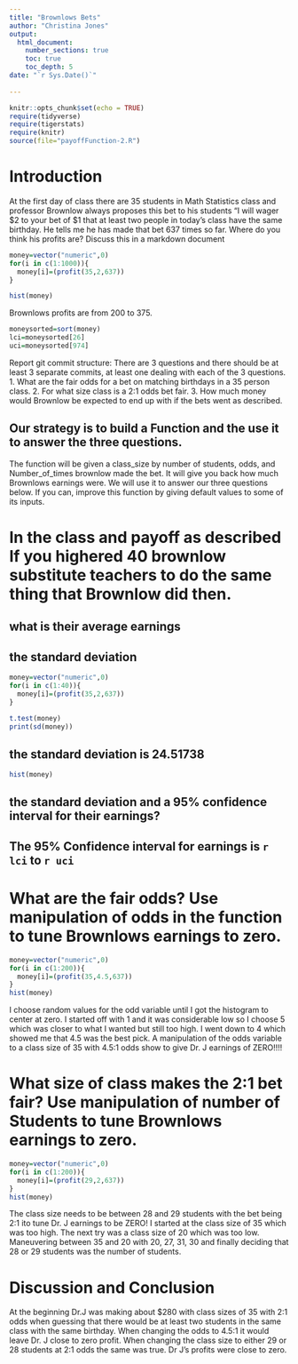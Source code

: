 ```yaml
---
title: "Brownlows Bets"
author: "Christina Jones"
output: 
  html_document:
    number_sections: true
    toc: true
    toc_depth: 5
date: "`r Sys.Date()`"    
    
---
```

```r
knitr::opts_chunk$set(echo = TRUE)
require(tidyverse)
require(tigerstats)
require(knitr)
source(file="payoffFunction-2.R")
```


<!-- We recommend you use git branches -- create a separate branch for each major section i.e. Introduction, Methods, Results, Inferential Results, and Discussion and Conclusions - leave the YAML block untouched until the final merge where you put in your own name !-->

# Introduction

<!--In this section you explain what you are trying to show.  Where did the data come from?  What is the research or other question you are trying to answer?!-->

 At the first day of class there are 35 students in Math Statistics class and professor Brownlow always proposes this bet to his students "I will wager $2 to your bet of $1 that at least two people in today's class have  the same birthday.  He tells me he has made that bet 637 times so far. Where do you think his profits are? Discuss this in a markdown document
 

```r
money=vector("numeric",0)
for(i in c(1:1000)){
  money[i]=(profit(35,2,637))
}
```
 
```r
hist(money)
```
Brownlows profits are from 200 to 375. 

```r
moneysorted=sort(money)
lci=moneysorted[26]
uci=moneysorted[974]
```


 
Report git commit structure:
There are 3 questions and there should be at least 3 separate commits, at least one dealing with each of the 3 questions.
1. What are the fair odds for a bet on matching birthdays in a 35 person class.
2. For what size class is a 2:1 odds bet fair.
3. How much money would Brownlow be expected to end up with if the bets went as described.

## Our strategy is to build a Function and the use it to answer the three questions. 

The function will be given a class_size by number of students, odds, and Number_of_times brownlow made the bet.  It will give you back how much Brownlows earnings were. We will use it to answer our three questions below. If you can, improve this function by giving default values to some of its inputs. 

# In the class and payoff as described  If you highered 40 brownlow substitute teachers to do the same thing that Brownlow did then.
## what is their average earnings
## the standard deviation

```r
money=vector("numeric",0)
for(i in c(1:40)){
  money[i]=(profit(35,2,637))
}
```
 
```r
t.test(money)
print(sd(money))
```

## the standard deviation is 24.51738

```r
hist(money)
```

## the standard deviation and a 95% confidence interval for their earnings?

## The 95% Confidence interval for earnings is `r lci` to `r uci`



<!--Explain and display your method of coming up with a 95% confidence interval of  professor Brownlows winnings (or losings)-->


# What are the fair odds? Use manipulation of odds in the function to tune Brownlows earnings to zero. 

```r
money=vector("numeric",0)
for(i in c(1:200)){
  money[i]=(profit(35,4.5,637))
}
hist(money)
```

I choose random values for the odd variable until I got the histogram to center at zero. I started off with 1 and it was considerable low so I choose 5 which was closer to what I wanted but still too high. I went down to 4 which showed me that 4.5 was the best pick.  A manipulation of the odds variable to a class size of 35 with 4.5:1 odds show to give Dr. J earnings of ZERO!!!!



<!--Decide on your methods:  In this section explain the approach you will take to attack the issue --- how will you decide on a likely estimate of professor Brownlow's earnings or losses after 637 bets. Also explain how you construct a 95% confidence interval about your estimate of his winnings !-->



# What size of class makes the 2:1 bet fair?  Use manipulation of number of Students to tune Brownlows earnings to zero.


```r
money=vector("numeric",0)
for(i in c(1:200)){
  money[i]=(profit(29,2,637))
}
hist(money)
```

The class size needs to be between 28 and 29 students with the bet being 2:1 ito tune Dr. J earnings to be ZERO! I started at the class size of 35 which was too high. The next try was a class size of 20 which was too low. Maneuvering between 35 and 20 with 20, 27, 31, 30 and finally deciding that 28 or 29 students was the number of students.  

<!--Explain and display the results of your method of coming up with the estimate of professor Brownlows betting profits!-->



# Discussion and Conclusion

At the beginning Dr.J was making about $280 with class sizes of 35 with 2:1 odds when guessing that there would be at least two students in the same class with the same birthday. When changing the odds to 4.5:1 it would leave Dr. J close to zero profit. When changing the class size to either 29 or 28 students at 2:1 odds the same was true. Dr J's profits were close to zero. 



<!--Discussion and conclusion here.  If professor Brownlow is consistantly making or losing money how could he change his payout so that his profits center on zero?  Also discuss what size his class should be in order to have his current scheme balance at zero profit.!-->

